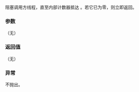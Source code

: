 {{cpp/experimental/latch/title|wait}}
{{cpp/experimental/concurrency/latch/navbar}}

{{dcl begin}}
{{dcl | num=1 | since=concurrency | 1= 
void wait() const;
}}
{{dcl end}}

阻塞调用方线程，直至内部计数器抵达 {{tt|0}}。若它已为零，则立即返回。

===参数===
（无）

===返回值===
（无）

===异常===
不抛出。

{{langlinks|en}}